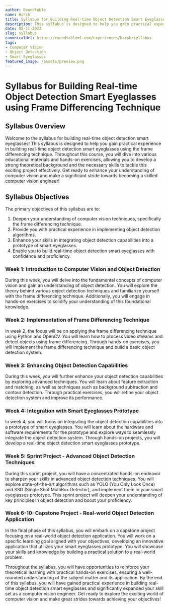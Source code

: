 ```yaml
---
author: Roundtable
name: Harsh
title: Syllabus for Building Real-time Object Detection Smart Eyeglasses using Frame Differencing Technique
description: This syllabus is designed to help you gain practical experience in building real-time object detection smart eyeglasses using the frame differencing technique.
date: 05-11-2023
slug: syllabus
canonicalUrl: https://roundtableml.com/experiences/harsh/syllabus
tags:
- Computer Vision
- Object Detection
- Smart Eyeglasses
featured_image: /assets/preview.png
---
```


# Syllabus for Building Real-time Object Detection Smart Eyeglasses using Frame Differencing Technique

## Syllabus Overview
Welcome to the syllabus for building real-time object detection smart eyeglasses! This syllabus is designed to help you gain practical experience in building real-time object detection smart eyeglasses using the frame differencing technique. Throughout this course, you will dive into various educational materials and hands-on exercises, allowing you to develop a strong theoretical background and the necessary skills to tackle this exciting project effectively. Get ready to enhance your understanding of computer vision and make a significant stride towards becoming a skilled computer vision engineer!

## Syllabus Objectives
The primary objectives of this syllabus are to:

1. Deepen your understanding of computer vision techniques, specifically the frame differencing technique.
2. Provide you with practical experience in implementing object detection algorithms.
3. Enhance your skills in integrating object detection capabilities into a prototype of smart eyeglasses.
4. Enable you to build real-time object detection smart eyeglasses with confidence and proficiency.

### Week 1: Introduction to Computer Vision and Object Detection
During this week, you will delve into the fundamental concepts of computer vision and gain an understanding of object detection. You will explore the theory behind various object detection techniques and familiarize yourself with the frame differencing technique. Additionally, you will engage in hands-on exercises to solidify your understanding of this foundational knowledge.

### Week 2: Implementation of Frame Differencing Technique
In week 2, the focus will be on applying the frame differencing technique using Python and OpenCV. You will learn how to process video streams and detect objects using frame differencing. Through hands-on exercises, you will implement the frame differencing technique and build a basic object detection system.

### Week 3: Enhancing Object Detection Capabilities
During this week, you will further enhance your object detection capabilities by exploring advanced techniques. You will learn about feature extraction and matching, as well as techniques such as background subtraction and contour detection. Through practical exercises, you will refine your object detection system and improve its performance.

### Week 4: Integration with Smart Eyeglasses Prototype
In week 4, you will focus on integrating the object detection capabilities into a prototype of smart eyeglasses. You will learn about the hardware and software requirements for the prototype and explore ways to seamlessly integrate the object detection system. Through hands-on projects, you will develop a real-time object detection smart eyeglasses prototype.

### Week 5: Sprint Project - Advanced Object Detection Techniques
During this sprint project, you will have a concentrated hands-on endeavor to sharpen your skills in advanced object detection techniques. You will explore state-of-the-art algorithms such as YOLO (You Only Look Once) and SSD (Single Shot MultiBox Detector), and implement them in your smart eyeglasses prototype. This sprint project will deepen your understanding of key principles in object detection and boost your proficiency.

### Week 6-10: Capstone Project - Real-world Object Detection Application
In the final phase of this syllabus, you will embark on a capstone project focusing on a real-world object detection application. You will work on a specific learning goal aligned with your objectives, developing an innovative application that utilizes your smart eyeglasses prototype. You will showcase your skills and knowledge by building a practical solution to a real-world problem.

Throughout the syllabus, you will have opportunities to reinforce your theoretical learning with practical hands-on exercises, ensuring a well-rounded understanding of the subject matter and its application. By the end of this syllabus, you will have gained practical experience in building real-time object detection smart eyeglasses and significantly expanded your skill set as a computer vision engineer. Get ready to explore the exciting world of computer vision and make great strides towards achieving your objectives!